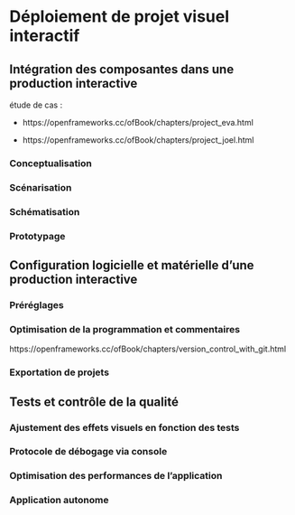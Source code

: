# Déploiement de projet visuel interactif {#deployer}

## Intégration des composantes dans une production interactive 

étude de cas : 

* https://openframeworks.cc/ofBook/chapters/project_eva.html

* https://openframeworks.cc/ofBook/chapters/project_joel.html


### Conceptualisation 

### Scénarisation 

### Schématisation 

### Prototypage



## Configuration logicielle et matérielle d’une production interactive 
### Préréglages 
### Optimisation de la programmation et commentaires 
https://openframeworks.cc/ofBook/chapters/version_control_with_git.html


### Exportation de projets 

## Tests et contrôle de la qualité 
### Ajustement des effets visuels en fonction des tests 
### Protocole de débogage via console
### Optimisation des performances de l’application 
### Application autonome 



